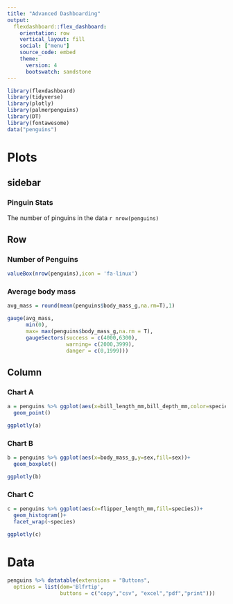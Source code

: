```yaml
---
title: "Advanced Dashboarding"
output: 
  flexdashboard::flex_dashboard:
    orientation: row
    vertical_layout: fill
    social: ["menu"]
    source_code: embed
    theme:
      version: 4 
      bootswatch: sandstone
---
```


```r
library(flexdashboard)
library(tidyverse)
library(plotly)
library(palmerpenguins)
library(DT)
library(fontawesome)
data("penguins")
```


Plots {data-navmenu="Pages"}
==================================================

sidebar {.sidebar}
--------------------------------------------------

### Pinguin Stats

The number of pinguins in the data `r nrow(penguins)`

Row 
------------------------------------

### Number of Penguins
```r
valueBox(nrow(penguins),icon = 'fa-linux')

```

### Average body mass

```r
avg_mass = round(mean(penguins$body_mass_g,na.rm=T),1)

gauge(avg_mass,
      min(0),
      max= max(penguins$body_mass_g,na.rm = T),
      gaugeSectors(success = c(4000,6300),
                   warning= c(2000,3999),
                   danger = c(0,1999)))

```


Column {.tabset}
-----------------------------------------------------------------------

### Chart A

```r
a = penguins %>% ggplot(aes(x=bill_length_mm,bill_depth_mm,color=species))+
  geom_point()

ggplotly(a)
```


### Chart B

```r
b = penguins %>% ggplot(aes(x=body_mass_g,y=sex,fill=sex))+
  geom_boxplot()

ggplotly(b) 
```

### Chart C

```r
c = penguins %>% ggplot(aes(x=flipper_length_mm,fill=species))+
  geom_histogram()+
  facet_wrap(~species)

ggplotly(c) 
```

Data {data-navmenu="Pages"}
=============================================================

```r
penguins %>% datatable(extensions = "Buttons",
  options = list(dom='Blfrtip',
                 buttons = c("copy","csv", "excel","pdf","print")))

```

